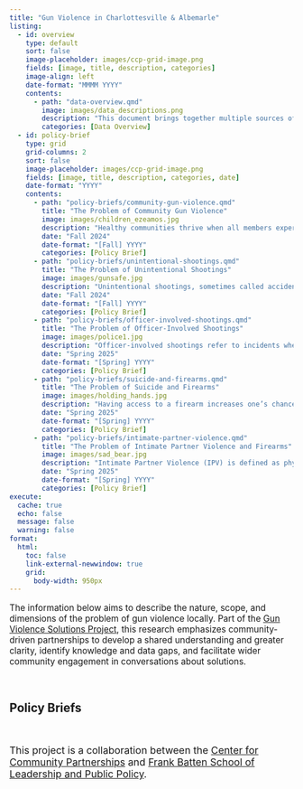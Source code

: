 ```yaml
---
title: "Gun Violence in Charlottesville & Albemarle"
listing:
  - id: overview
    type: default
    sort: false
    image-placeholder: images/ccp-grid-image.png
    fields: [image, title, description, categories]
    image-align: left
    date-format: "MMMM YYYY"
    contents:
      - path: "data-overview.qmd"
        image: images/data_descriptions.png
        description: "This document brings together multiple sources of data so that we are better able to understand the multifaceted challenges posed by gun violence in our region."
        categories: [Data Overview]
  - id: policy-brief
    type: grid
    grid-columns: 2
    sort: false
    image-placeholder: images/ccp-grid-image.png
    fields: [image, title, description, categories, date]
    date-format: "YYYY"
    contents:
      - path: "policy-briefs/community-gun-violence.qmd"
        title: "The Problem of Community Gun Violence"
        image: images/children_ezeamos.jpg
        description: "Healthy communities thrive when all members experience physical and psychological safety. Gun violence increasingly threatens the health of our communities — particularly for youth and young adults."
        date: "Fall 2024"
        date-format: "[Fall] YYYY"
        categories: [Policy Brief]
      - path: "policy-briefs/unintentional-shootings.qmd"
        title: "The Problem of Unintentional Shootings"
        image: images/gunsafe.jpg
        description: "Unintentional shootings, sometimes called accidental shootings, occur when someone is struck by a bullet that wasn’t fired at them on purpose."
        date: "Fall 2024"
        date-format: "[Fall] YYYY"
        categories: [Policy Brief]
      - path: "policy-briefs/officer-involved-shootings.qmd"
        title: "The Problem of Officer-Involved Shootings"
        image: images/police1.jpg
        description: "Officer-involved shootings refer to incidents where a law enforcement officer discharges a firearm during an encounter with civilians, resulting in injury or fatality."
        date: "Spring 2025"
        date-format: "[Spring] YYYY"
        categories: [Policy Brief]
      - path: "policy-briefs/suicide-and-firearms.qmd"
        title: "The Problem of Suicide and Firearms"
        image: images/holding_hands.jpg
        description: "Having access to a firearm increases one’s chance of dying by suicide threefold, meaning that those who own or have access to a gun are especially at risk."
        date: "Spring 2025"
        date-format: "[Spring] YYYY"
        categories: [Policy Brief]
      - path: "policy-briefs/intimate-partner-violence.qmd"
        title: "The Problem of Intimate Partner Violence and Firearms"
        image: images/sad_bear.jpg
        description: "Intimate Partner Violence (IPV) is defined as physical, sexual, or psychological abuse and intimidation of a person by a current or former partner/spouse, whether or not the partner resides in the home. IPV and gun violence are deeply connected issues in the United States."
        date: "Spring 2025"
        date-format: "[Spring] YYYY"
        categories: [Policy Brief]
execute:
  cache: true
  echo: false
  message: false
  warning: false
format: 
  html:
    toc: false
    link-external-newwindow: true
    grid:
      body-width: 950px
---
```


::: {style="font-size: 1.1em; padding-bottom:1em;"} 

The information below aims to describe the nature, scope, and dimensions of the problem of gun violence locally. Part of the [Gun Violence Solutions Project](https://gvsp.virginia.edu/), this research emphasizes community-driven partnerships to develop a shared understanding and greater clarity, identify knowledge and data gaps, and facilitate wider community engagement in conversations about solutions. 
:::

::: {#overview}
:::

## Policy Briefs

::: {#policy-brief}
:::

::: {style="font-size: 1.1rem; padding-top:1em;"} 
This project is a collaboration between the [Center for Community Partnerships](https://communitypartnerships.virginia.edu) and [Frank Batten School of Leadership and Public Policy](https://batten.virginia.edu/). 

:::